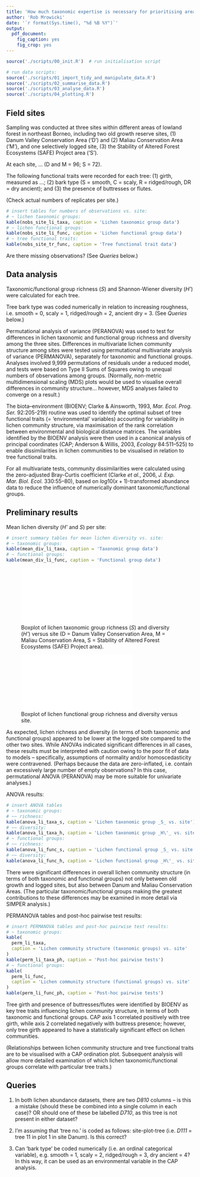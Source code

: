 ```yaml
---
title: 'How much taxonomic expertise is necessary for prioritising areas of lowland rainforest sites as habitats for lichens in northeast Borneo?'
author: 'Rob Mrowicki'
date: '`r format(Sys.time(), "%d %B %Y")`'
output:
  pdf_document:
    fig_caption: yes
    fig_crop: yes
---
```


```r
source('./scripts/00_init.R')  # run initialisation script
```

```r
# run data scripts:
source('./scripts/01_import_tidy_and_manipulate_data.R')
source('./scripts/02_summarise_data.R')
source('./scripts/03_analyse_data.R')
source('./scripts/04_plotting.R')
```

## Field sites

Sampling was conducted at three sites within different areas of lowland forest in northeast Borneo, including two old growth reserve sites, (1) Danum Valley Conservation Area ('D') and (2) Maliau Conservation Area ('M'), and one selectively logged site, (3) the Stability of Altered Forest Ecosystems (SAFE) Project area ('S').

At each site, ... (D and M = 96; S = 72).

The following functional traits were recorded for each tree: (1) girth, measured as ...; (2) bark type (S = smooth, C = scaly, R = ridged/rough, DR = dry ancient); and (3) the presence of buttresses or flutes.

(Check actual numbers of replicates per site.)

```r
# insert tables for numbers of observations vs. site:
# ~ lichen taxonomic groups:
kable(nobs_site_li_taxa, caption = 'Lichen taxonomic group data')
# ~ lichen functional groups:
kable(nobs_site_li_func, caption = 'Lichen functional group data')
# ~ tree functional traits:
kable(nobs_site_tr_func, caption = 'Tree functional trait data')
```

Are there missing observations? (See _Queries_ below.)

## Data analysis

Taxonomic/functional group richness (_S_) and Shannon-Wiener diversity (_H\'_) were calculated for each tree.

Tree bark type was coded numerically in relation to increasing roughness, i.e. smooth = 0, scaly = 1, ridged/rough = 2, ancient dry = 3. (See _Queries_ below.)

Permutational analysis of variance (PERANOVA) was used to test for differences in lichen taxonomic and functional group richness and diversity among the three sites. Differences in multivariate lichen community structure among sites were tested using permutational multivariate analysis of variance (PERMANOVA), separately for taxonomic and functional groups. Analyses involved 9,999 permutations of residuals under a reduced model, and tests were based on Type II Sums of Squares owing to unequal numbers of observations among groups. (Normally, non-metric multidimensional scaling (MDS) plots would be used to visualise overall differences in community structure... however, MDS analyses failed to converge on a result.)

The biota--environment (BIOENV; Clarke & Ainsworth, 1993, _Mar. Ecol. Prog. Ser._ 92:205-219) routine was used to identify the optimal subset of tree functional traits (= 'environmental' variables) accounting for variability in lichen community structure, via maximisation of the rank correlation between environmental and biological distance matrices. The variables identified by the BIOENV analysis were then used in a canonical analysis of principal coordinates (CAP; Anderson & Willis, 2003, _Ecology_ 84:511--525) to enable dissimilarities in lichen communities to be visualised in relation to tree functional traits.

For all multivariate tests, community dissimilarities were calculated using the zero-adjusted Bray-Curtis coefficient (Clarke _et al._, 2006, _J. Exp. Mar. Biol. Ecol._ 330:55--80), based on $log10(x+1)$-transformed abundance data to reduce the influence of numerically dominant taxonomic/functional groups.

## Preliminary results

Mean lichen diversity (_H\'_ and _S_) per site:

```r
# insert summary tables for mean lichen diversity vs. site:
# ~ taxonomic groups:
kable(mean_div_li_taxa, caption = 'Taxonomic group data')
# ~ functional groups:
kable(mean_div_li_func, caption = 'Functional group data')
```

![Boxplot of lichen taxonomic group richness (_S_) and diversity (_H\'_) versus site (D = Danum Valley Conservation Area, M = Maliau Conservation Area, S = Stability of Altered Forest Ecosystems (SAFE) Project area).](./figs/boxplots_taxa.pdf)

![Boxplot of lichen functional group richness and diversity versus site.](./figs/boxplots_func.pdf)

As expected, lichen richness and diversity (in terms of both taxonomic and functional groups) appeared to be lower at the logged site compared to the other two sites. While ANOVAs indicated significant differences in all cases, these results must be interpreted with caution owing to the poor fit of data to models -- specifically, assumptions of normality and/or homoscedasticity were contravened. (Perhaps because the data are zero-inflated, i.e. contain an excessively large number of empty observations? In this case, permutational ANOVA (PERANOVA) may be more suitable for univariate analyses.)

ANOVA results:

```r
# insert ANOVA tables
# ~ taxonomic groups:
# ~~ richness:
kable(anova_li_taxa_s, caption = 'Lichen taxonomic group _S_ vs. site')
# ~~ diversity:
kable(anova_li_taxa_h, caption = 'Lichen taxonomic group _H\'_ vs. site')
# ~ functional groups:
# ~~ richness:
kable(anova_li_func_s, caption = 'Lichen functional group _S_ vs. site')
# ~~ diversity:
kable(anova_li_func_h, caption = 'Lichen functional group _H\'_ vs. site')
```

There were significant differences in overall lichen community structure (in terms of both taxonomic and functional groups) not only between old growth and logged sites, but also between Danum and Maliau Conservation Areas. (The particular taxonomic/functional groups making the greatest contributions to these differences may be examined in more detail via SIMPER analysis.)

PERMANOVA tables and post-hoc pairwise test results:

```r
# insert PERMANOVA tables and post-hoc pairwise test results:
# ~ taxonomic groups:
kable(
  perm_li_taxa,
  caption = 'Lichen community structure (taxonomic groups) vs. site'
)
kable(perm_li_taxa_ph, caption = 'Post-hoc pairwise tests')
# ~ functional groups:
kable(
  perm_li_func,
  caption = 'Lichen community structure (functional groups) vs. site'
)
kable(perm_li_func_ph, caption = 'Post-hoc pairwise tests')
```

Tree girth and presence of buttresses/flutes were identified by BIOENV as key tree traits influencing lichen community structure, in terms of both taxonomic and functional groups. CAP axis 1 correlated positively with tree girth, while axis 2 correlated negatively with buttress presence; however, only tree girth appeared to have a statistically significant effect on lichen communities.

(Relationships between lichen community structure and tree functional traits are to be visualised with a CAP ordination plot. Subsequent analysis will allow more detailed examination of which lichen taxonomic/functional groups correlate with particular tree traits.)

## Queries

1. In both lichen abundance datasets, there are two _D810_ columns -- is this a mistake (should these be combined into a single column in each case)? OR should one of these be labelled _D710_, as this tree is not present in either dataset?

1. I'm assuming that 'tree no.' is coded as follows: site-plot-tree (i.e. _D111_ = tree 11 in plot 1 in site Danum). Is this correct?

1. Can 'bark type' be coded numerically (i.e. an ordinal categorical variable), e.g. smooth = 1, scaly = 2, ridged/rough = 3, dry ancient = 4? In this way, it can be used as an environmental variable in the CAP analysis.

